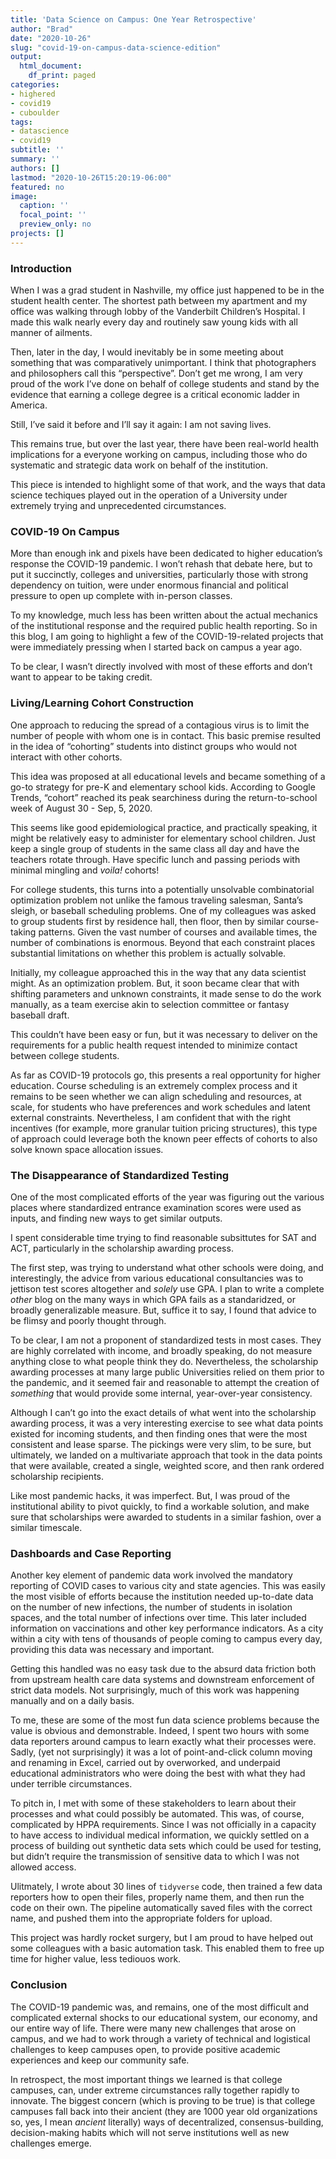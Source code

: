 ```yaml
---
title: 'Data Science on Campus: One Year Retrospective'
author: "Brad"
date: "2020-10-26"
slug: "covid-19-on-campus-data-science-edition"
output:
  html_document:
    df_print: paged
categories:
- highered
- covid19
- cuboulder
tags:
- datascience
- covid19
subtitle: ''
summary: ''
authors: []
lastmod: "2020-10-26T15:20:19-06:00"
featured: no
image:
  caption: ''
  focal_point: ''
  preview_only: no
projects: []
---
```



### Introduction

When I was a grad student in Nashville, my office just happened to be in the student health center. The shortest path between my apartment and my office was walking through lobby of the Vanderbilt Children's Hospital. I made this walk nearly every day and routinely saw young kids with all manner of ailments.

Then, later in the day, I would inevitably be in some meeting about something that was comparatively unimportant. I think that photographers and philosophers call this "perspective". Don't get me wrong, I am very proud of the work I've done on behalf of college students and stand by the evidence that earning a college degree is a critical economic ladder in America.

Still, I've said it before and I'll say it again: I am not saving lives.

This remains true, but over the last year, there have been real-world health implications for a everyone working on campus, including those who do systematic and strategic data work on behalf of the institution. 

This piece is intended to highlight some of that work, and the ways that data science techiques played out in the operation of a University under extremely trying and unprecedented circumstances.

### COVID-19 On Campus

More than enough ink and pixels have been dedicated to higher education's response the COVID-19 pandemic. I won't rehash that debate here, but to put it succinctly, colleges and universities, particularly those with strong dependency on tuition, were under enormous financial and political pressure to open up complete with in-person classes.

To my knowledge, much less has been written about the actual mechanics of the institutional response and the required public health reporting. So in this blog, I am going to highlight a few of the COVID-19-related projects that were immediately pressing when I started back on campus a year ago.

To be clear, I wasn't directly involved with most of these efforts and don't want to appear to be taking credit. 

### Living/Learning Cohort Construction

One approach to reducing the spread of a contagious virus is to limit the number of people with whom one is in contact. This basic premise resulted in the idea of "cohorting" students into distinct groups who would not interact with other cohorts.

This idea was proposed at all educational levels and became something of a go-to strategy for pre-K and elementary school kids. According to Google Trends, "cohort" reached its peak searchiness during the return-to-school week of August 30 - Sep, 5, 2020. 

This seems like good epidemiological practice, and practically speaking, it might be relatively easy to administer for elementary school children. Just keep a single group of students in the same class all day and have the teachers rotate through. Have specific lunch and passing periods with minimal mingling and _voila!_ cohorts!

For college students, this turns into a potentially unsolvable combinatorial optimization problem not unlike the famous traveling salesman, Santa's sleigh, or baseball scheduling problems. One of my colleagues was asked to group students first by residence hall, then floor, then by similar course-taking patterns. Given the vast number of courses and available times, the number of combinations is enormous. Beyond that each constraint places substantial limitations on whether this problem is actually solvable.

Initially, my colleague approached this in the way that any data scientist might. As an optimization problem. But, it soon became clear that with shifting parameters and unknown constraints, it made sense to do the work manually, as a team exercise akin to selection committee or fantasy baseball draft. 

This couldn't have been easy or fun, but it was necessary to deliver on the requirements for a public health request intended to minimize contact between college students.

As far as COVID-19 protocols go, this presents a real opportunity for higher education. Course scheduling is an extremely complex process and it remains to be seen whether we can align scheduling and resources, at scale, for students who have preferences and work schedules and latent external constraints. Nevertheless, I am confident that with the right incentives (for example, more granular tuition pricing structures), this type of approach could leverage both the known peer effects of cohorts to also solve known space allocation issues.

### The Disappearance of Standardized Testing

One of the most complicated efforts of the year was figuring out the various places where standardized entrance examination scores were used as inputs, and finding new ways to get similar outputs. 

I spent considerable time trying to find reasonable subsittutes for SAT and ACT, particularly in the scholarship awarding process.

The first step, was trying to understand what other schools were doing, and interestingly, the advice from various educational consultancies was to jettison test scores altogether and _solely_ use GPA. I plan to write a complete _other_ blog on the many ways in which GPA fails as a standaridzed, or broadly generalizable measure. But, suffice it to say, I found that advice to be flimsy and poorly thought through.

To be clear, I am not a proponent of standardized tests in most cases. They are highly correlated with income, and broadly speaking, do not measure anything close to what people think they do. Nevertheless, the scholarship awarding processes at many large public Universities relied on them prior to the pandemic, and it seemed fair and reasonable to attempt the creation of _something_ that would provide some internal, year-over-year consistency.

Although I can't go into the exact details of what went into the scholarship awarding process, it was a very interesting exercise to see what data points existed for incoming students, and then finding ones that were the most consistent and lease sparse. The pickings were very slim, to be sure, but ultimately, we landed on a multivariate approach that took in the data points that were available, created a single, weighted score, and then rank ordered scholarship recipients. 

Like most pandemic hacks, it was imperfect. But, I was proud of the institutional ability to pivot quickly, to find a workable solution, and make sure that scholarships were awarded to students in a similar fashion, over a similar timescale.

### Dashboards and Case Reporting

Another key element of pandemic data work involved the mandatory reporting of COVID cases to various city and state agencies. This was easily the most visible of efforts because the institution needed up-to-date data on the number of new infections, the number of students in isolation spaces, and the total number of infections over time. This later included information on vaccinations and other key performance indicators. As a city within a city with tens of thousands of people coming to campus every day, providing this data was necessary and important.

Getting this handled was no easy task due to the absurd data friction both from upstream health care data systems and downstream enforcement of strict data models. Not surprisingly, much of this work was happening manually and on a daily basis. 

To me, these are some of the most fun data science problems because the value is obvious and demonstrable. Indeed, I spent two hours with some data reporters around campus to learn exactly what their processes were. Sadly, (yet not surprisingly) it was a lot of point-and-click column moving and renaming in Excel, carried out by overworked, and underpaid educational administrators who were doing the best with what they had under terrible circumstances.

To pitch in, I met with some of these stakeholders to learn about their processes and what could possibly be automated. This was, of course, complicated by HPPA requirements. Since I was not officially in a capacity to have access to individual medical information, we quickly settled on a process of building out synthetic data sets which could be used for testing, but didn't require the transmission of sensitive data to which I was not allowed access.

Ulitmately, I wrote about 30 lines of `tidyverse` code, then trained a few data reporters how to open their files, properly name them, and then run the code on their own. The pipeline automatically saved files with the correct name, and pushed them into the appropriate folders for upload. 

This project was hardly rocket surgery, but I am proud to have helped out some colleagues with a basic automation task. This enabled them to free up time for higher value, less tediouos work.

### Conclusion

The COVID-19 pandemic was, and remains, one of the most difficult and complicated external shocks to our educational system, our economy, and our entire way of life. There were many new challenges that arose on campus, and we had to work through a variety of technical and logistical challenges to keep campuses open, to provide positive academic experiences and keep our community safe.

In retrospect, the most important things we learned is that college campuses, can, under extreme circumstances rally together rapidly to innovate. The biggest concern (which is proving to be true) is that college campuses fall back into their ancient (they are 1000 year old organizations so, yes, I mean _ancient_ literally) ways of decentralized, consensus-building, decision-making habits which will not serve institutions well as new challenges emerge.